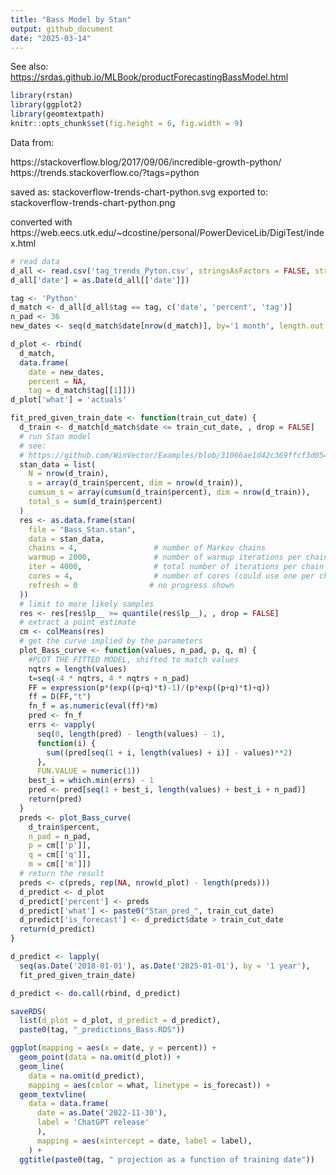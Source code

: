 ```yaml
---
title: "Bass Model by Stan"
output: github_document
date: "2025-03-14"
---
```



See also:
<https://srdas.github.io/MLBook/productForecastingBassModel.html>

```r
library(rstan)
library(ggplot2)
library(geomtextpath)
knitr::opts_chunk$set(fig.height = 6, fig.width = 9)
```

Data from:

https://stackoverflow.blog/2017/09/06/incredible-growth-python/
https://trends.stackoverflow.co/?tags=python

saved as: stackoverflow-trends-chart-python.svg
exported to: stackoverflow-trends-chart-python.png 

converted with
  https://web.eecs.utk.edu/~dcostine/personal/PowerDeviceLib/DigiTest/index.html
  

```r
# read data
d_all <- read.csv('tag_trends_Pyton.csv', stringsAsFactors = FALSE, strip.white = TRUE)
d_all['date'] = as.Date(d_all[['date']])
```

```r
tag <- 'Python'
d_match <- d_all[d_all$tag == tag, c('date', 'percent', 'tag')]
n_pad <- 36
new_dates <- seq(d_match$date[nrow(d_match)], by='1 month', length.out = n_pad + 1)[2:(n_pad + 1)]

```


```r
d_plot <- rbind(
  d_match,
  data.frame(
    date = new_dates,
    percent = NA,
    tag = d_match$tag[[1]]))
d_plot['what'] = 'actuals'
```




```r
fit_pred_given_train_date <- function(train_cut_date) {
  d_train <- d_match[d_match$date <= train_cut_date, , drop = FALSE]
  # run Stan model
  # see:
  # https://github.com/WinVector/Examples/blob/31066ae1d42c369ffcf3d0544f3972ed4f691e2c/MetaAnalysis/Amlodipine/ExaminingMetaAnalysis.m
  stan_data = list(
    N = nrow(d_train),
    s = array(d_train$percent, dim = nrow(d_train)),
    cumsum_s = array(cumsum(d_train$percent), dim = nrow(d_train)),
    total_s = sum(d_train$percent)
  )
  res <- as.data.frame(stan(
    file = "Bass_Stan.stan",
    data = stan_data,
    chains = 4,                 # number of Markov chains
    warmup = 2000,              # number of warmup iterations per chain
    iter = 4000,                # total number of iterations per chain
    cores = 4,                  # number of cores (could use one per chain)
    refresh = 0                # no progress shown
  ))
  # limit to more likely samples
  res <- res[res$lp__ >= quantile(res$lp__), , drop = FALSE]
  # extract a point estimate
  cm <- colMeans(res)
  # get the curve implied by the parameters
  plot_Bass_curve <- function(values, n_pad, p, q, m) {
    #PLOT THE FITTED MODEL, shifted to match values
    nqtrs = length(values)
    t=seq(-4 * nqtrs, 4 * nqtrs + n_pad)
    FF = expression(p*(exp((p+q)*t)-1)/(p*exp((p+q)*t)+q))
    ff = D(FF,"t")
    fn_f = as.numeric(eval(ff)*m)
    pred <- fn_f
    errs <- vapply(
      seq(0, length(pred) - length(values) - 1), 
      function(i) {
        sum((pred[seq(1 + i, length(values) + i)] - values)**2)
      }, 
      FUN.VALUE = numeric(1))
    best_i = which.min(errs) - 1
    pred <- pred[seq(1 + best_i, length(values) + best_i + n_pad)]
    return(pred)
  }
  preds <- plot_Bass_curve(
    d_train$percent, 
    n_pad = n_pad, 
    p = cm[['p']],
    q = cm[['q']], 
    m = cm[['m']])
  # return the result
  preds <- c(preds, rep(NA, nrow(d_plot) - length(preds)))
  d_predict <- d_plot
  d_predict['percent'] <- preds
  d_predict['what'] <- paste0("Stan_pred_", train_cut_date)
  d_predict['is_forecast'] <- d_predict$date > train_cut_date
  return(d_predict)
}
```

```r
d_predict <- lapply(
  seq(as.Date('2018-01-01'), as.Date('2025-01-01'), by = '1 year'),
  fit_pred_given_train_date)
```

```r
d_predict <- do.call(rbind, d_predict)
```

```r
saveRDS(
  list(d_plot = d_plot, d_predict = d_predict), 
  paste0(tag, "_predictions_Bass.RDS"))
```

```r
ggplot(mapping = aes(x = date, y = percent)) +
  geom_point(data = na.omit(d_plot)) +
  geom_line(
    data = na.omit(d_predict),
    mapping = aes(color = what, linetype = is_forecast)) +
  geom_textvline(
    data = data.frame(
      date = as.Date('2022-11-30'),
      label = 'ChatGPT release'
      ),
      mapping = aes(xintercept = date, label = label),
    ) + 
  ggtitle(paste0(tag, " projection as a function of training date"))
```
